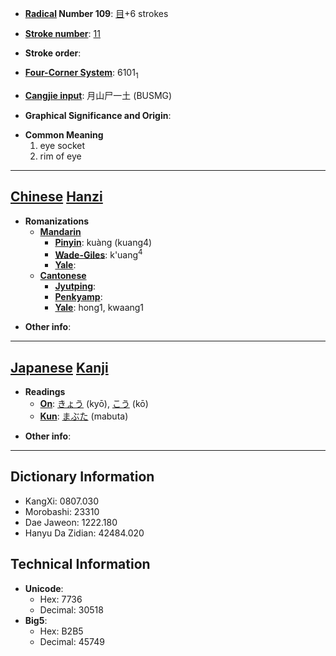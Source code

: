 * '''[[Wiktionary:Chinese radical index| Radical]] Number 109''': [[Wiktionary:Chinese radical index 目|目]]+6 strokes

* '''[[Wiktionary:Chinese total strokes index|Stroke number]]''': [[Wiktionary:Chinese total strokes index 11|11]]

* '''Stroke order''': 

* '''[[Wiktionary:Chinese four corner index|Four-Corner System]]''': 6101<sub>1</sub>

* '''[[Wiktionary:Chinese Cangjie index|Cangjie input]]''': 月山尸一土 (BUSMG)

* '''Graphical Significance and Origin''': 

* '''Common Meaning'''
*#eye socket
*# rim of eye


----

== [[Chinese]] [[Hanzi]] ==

* '''Romanizations'''
** '''[[Mandarin]]'''
*** '''[[Pinyin]]''': kuàng (kuang4)
*** '''[[Wade-Giles]]''': k'uang<sup>4</sup>
*** '''[[Yale]]''': 
** '''[[Cantonese]]'''
*** '''[[Jyutping]]''':
*** '''[[Penkyamp]]''': 
*** '''[[Yale]]''': hong1, kwaang1

* '''Other info''': 

----

== [[Japanese]] [[Kanji]] ==

* '''Readings'''
** '''[[On]]''': [[きょう]] (kyō), [[こう]] (kō)
** '''[[Kun]]''': [[まぶた]] (mabuta)

* '''Other info''':  

----

== Dictionary Information ==

* KangXi: 0807.030
* Morobashi: 23310
* Dae Jaweon: 1222.180
* Hanyu Da Zidian: 42484.020

== Technical Information ==

* '''Unicode''':
** Hex: 7736
** Decimal: 30518
* '''Big5''':
** Hex: B2B5
** Decimal: 45749